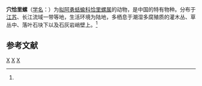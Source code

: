{{Speciesbox
| genus = Kaliella
| species = spelaea
| authority = (Heude, 1882)<ref name='id11022'>{{cite web| url =http://www.bioinfo.cn/db05/BjdwSpecies.php?action=view&id=11022| title =穴恰里螺| work =《中国动物物种编目数据库》| publisher =中国科学院微生物研究所| author =中国科学院动物研究所| accessdate =2009-04-28| deadurl =yes| archiveurl =https://web.archive.org/web/20160305071700/http://www.bioinfo.cn/db05/BjdwSpecies.php?action=view&id=11022| archivedate =2016-03-05}}</ref>
}}

'''穴恰里螺'''（[[学名|学名]]：{{lang|la|''Kaliella spelaea''}}）为[[拟阿勇蛞蝓科|拟阿勇蛞蝓科]][[恰里螺属|恰里螺属]]的动物，是中国的特有物种。分布于[[江苏|江苏]]、长江流域一带等地，生活环境为陆地，多栖息于潮湿多腐殖质的灌木丛、草丛中、落叶石块下以及石灰岩峭壁上。<ref name='id11022'/>

== 参考文献 ==
{{reflist}}
{{taxonbar}}

[[Category:1882年描述的动物|X]]
[[Category:恰里螺属|X]]
[[Category:中国特有软体动物|X]]
